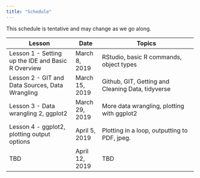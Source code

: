 ```yaml
---
title: "Schedule"
---
```



This schedule is tentative and may change as we go along.

| Lesson                                  | Date             | Topics                                                  |
| --------------------------------------- | ---------------- | ------------------------------------------------------- |
| Lesson 1 - Setting up the IDE and Basic R Overview | March 8, 2019    | RStudio, basic R commands, object types   |
| Lesson 2 - GIT and Data Sources, Data Wrangling | March 15, 2019    | Github, GIT, Getting and Cleaning Data, tidyverse |
| Lesson 3 - Data wrangling 2, ggplot2 | March 29, 2019    | More data wrangling, plotting with ggplot2 |
| Lesson 4 - ggplot2, plotting output options | April 5, 2019    | Plotting in a loop, outputting to PDF, jpeg. |
| TBD | April 12, 2019 | TBD |

